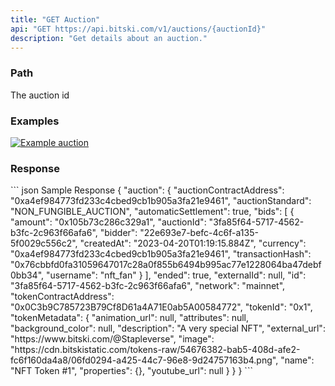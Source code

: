 ```yaml
---
title: "GET Auction"
api: "GET https://api.bitski.com/v1/auctions/{auctionId}"
description: "Get details about an auction."
---
```


### Path

<ParamField path="auctionId" type="string" default="503e50d0-61e0-49e7-8e2b-8ad2226cb1b2" required>
  The auction id
</ParamField>

### Examples

[![Example auction](/assets/images/auction-cf357ab88249e78dc87ac56cb39ae3b3.png "See past auction as example")](https://www.bitski.com/@Candy/products/jd-davison-legendary-b493a939-f28d-4fad-8edc-37233b0f429b)

### Response

<ResponseField name="auction" type="object" required>
  <Expandable>
    <ResponseField name="id" type="string" required/>
    <ResponseField name="auctionContractAddress" type="string" required/>
    <ResponseField name="auctionStandard" type="string" required/>
    <ResponseField name="automaticSettlement" type="boolean" required/>
    <ResponseField name="bids" type="array" required/>
    <ResponseField name="ended" type="boolean" required/>
    <ResponseField name="externalId" type="string"/>
    <ResponseField name="network" type="string" required/>
    <ResponseField name="tokenContractAddress" type="string" required/>
    <ResponseField name="tokenId" type="string" required/>
    <ResponseField name="tokenMetadata" type="object" required/>
  </Expandable>
</ResponseField>

<ResponseExample>
``` json Sample Response
{
  "auction": {
    "auctionContractAddress": "0xa4ef984773fd233c4cbed9cb1b905a3fa21e9461",
    "auctionStandard": "NON_FUNGIBLE_AUCTION",
    "automaticSettlement": true,
    "bids": [
      {
        "amount": "0x105b73c286c329a1",
        "auctionId": "3fa85f64-5717-4562-b3fc-2c963f66afa6",
        "bidder": "22e693e7-befc-4c6f-a135-5f0029c556c2",
        "createdAt": "2023-04-20T01:19:15.884Z",
        "currency": "0xa4ef984773fd233c4cbed9cb1b905a3fa21e9461",
        "transactionHash": "0x76cbbfd0fa31059647017c28a0f855b6494b995ac77e1228064ba47debf0bb34",
        "username": "nft_fan"
      }
    ],
    "ended": true,
    "externalId": null,
    "id": "3fa85f64-5717-4562-b3fc-2c963f66afa6",
    "network": "mainnet",
    "tokenContractAddress": "0x0C3b9C785723B79Cf8D61a4A71E0ab5A00584772",
    "tokenId": "0x1",
    "tokenMetadata": {
      "animation_url": null,
      "attributes": null,
      "background_color": null,
      "description": "A very special NFT",
      "external_url": "https://www.bitski.com/@Stapleverse",
      "image": "https://cdn.bitskistatic.com/tokens-raw/54676382-bab5-408d-afe2-fc6f160da4a8/06fd0294-a425-44c7-96e8-9d24757163b4.png",
      "name": "NFT Token #1",
      "properties": {},
      "youtube_url": null
    }
  }
}
```
</ResponseExample>
